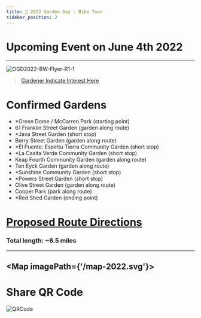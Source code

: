 ```yaml
---
title: 📅 2022 Garden Day - Bike Tour
sidebar_position: 2
---
```

# Upcoming Event on June 4th 2022 
---

![OGD2022-BW-Flyer-R1-_1_](https://user-images.githubusercontent.com/22154417/161403097-76a5e3a6-8f1f-46e1-93e9-b3c517ae6390.png)

> [Gardener Indicate Interest Here](https://forms.gle/DFUY6NtVxcC3xUKy8)

# Confirmed Gardens
- *Green Dome / McCarren Park (starting point)
- 61 Franklin Street Garden (garden along route) 
- *Java Street Garden (short stop)
- Berry Street Garden (garden along route) 
- *El Puente: Espiritu Tierra Community Garden (short stop)
- *La Casita Verde Community Garden (short stop)
- Keap Fourth Community Garden (garden along route)
- Ten Eyck Garden (garden along route)
- *Sunshine Community Garden (short stop)
- *Powers Street Garden (short stop)
- Olive Street Garden (garden along route)
- Cooper Park (park along route)
- *Red Shed Garden (ending point)

# [Proposed Route Directions](https://www.google.com/maps/@40.7157659,-73.9608142,14z/data=!4m2!6m1!1s17nYSWAgDGQOHC7chBfvalj1UAhuKJMlj?authuser=1)
### Total length: ~6.5 miles 

---

<Map imagePath={'/map-2022.svg'}>
    <GreenDome/>
    <Franklin/>
    <JavaSt/>
    <BerrySt/>
    <ElPuente/>
    <LaCasita/>
    <KeapFourth/>
    <TenEyck/>
    <Sunshine/>
    <Olive/>
    <Powers/>
    <RedShed/>
</Map>
---

# Share QR Code
![QRCode](/ShareQR2022.png)



